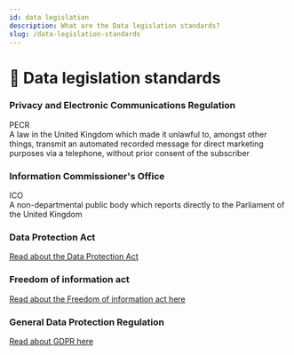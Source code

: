 ```yaml
---
id: data legislation
description: What are the Data legislation standards?
slug: /data-legislation-standards
---
```


# 📜 Data legislation standards
 

### Privacy and Electronic Communications Regulation
PECR <br />
A law in the United Kingdom which made it unlawful to, amongst other things, transmit an automated recorded message for direct marketing purposes via a telephone, without prior consent of the subscriber

### Information Commissioner's Office
ICO <br />
A non-departmental public body which reports directly to the Parliament of the United Kingdom

### Data Protection Act

[Read about the Data Protection Act](/docs/dpa/ "pageRef")

### Freedom of information act

[Read about the Freedom of information act here](/docs/freedom-of-information-act/ "pageRef")

### General Data Protection Regulation

[Read about GDPR here](/docs/gdpr/ "pageRef")


